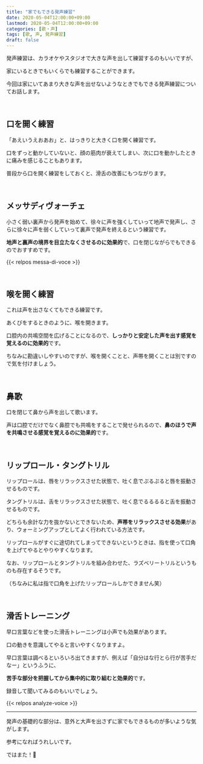```yaml
---
title: "家でもできる発声練習"
date: 2020-05-04T12:00:00+09:00
lastmod: 2020-05-04T12:00:00+09:00
categories: [歌・声]
tags: [歌, 声, 発声練習]
draft: false
---
```


発声練習は、カラオケやスタジオで大きな声を出して練習するのもいいですが、

家にいるときでもいくらでも練習することができます。

今回は家にいてあまり大きな声を出せないようなときでもできる発声練習についてお話します。

<!--more-->

<br/>

## 口を開く練習

「あえいうえおあお」と、はっきりと大きく口を開く練習です。

口をずっと動かしていないと、顔の筋肉が衰えてしまい、次に口を動かしたときに痛みを感じることもあります。

普段から口を開く練習をしておくと、滑舌の改善にもつながります。

<br/>

## メッサディヴォーチェ

小さく弱い裏声から発声を始めて、徐々に声を強くしていって地声で発声し、さらに徐々に声を弱くしていって裏声で発声を終えるという練習です。

**地声と裏声の境界を目立たなくさせるのに効果的**で、口を閉じながらでもできるのでおすすめです。

{{< relpos messa-di-voce >}}

<br/>

## 喉を開く練習

これは声を出さなくてもできる練習です。

あくびをするときのように、喉を開きます。

口腔内の共鳴空間を広げることになるので、**しっかりと安定した声を出す感覚を覚えるのに効果的**です。

ちなみに勘違いしやすいのですが、喉を開くことと、声帯を開くことは別ですので気を付けましょう。

<br/>

## 鼻歌

口を閉じて鼻から声を出して歌います。

声は口腔でだけでなく鼻腔でも共鳴をすることで発せられるので、**鼻のほうで声を共鳴させる感覚を覚えるのに効果的**です。

<br/>

## リップロール・タングトリル

リップロールは、唇をリラックスさせた状態で、吐く息でぷるぷると唇を振動させるものです。

タングトリルは、舌をリラックスさせた状態で、吐く息でるるるると舌を振動させるものです。

どちらも余計な力を抜かないとできないため、**声帯をリラックスさせる効果**があり、ウォーミングアップとしてよく行われている方法です。

リップロールがすぐに途切れてしまってできないというときは、指を使って口角を上げてやるとやりやすくなります。

なお、リップロールとタングトリルを組み合わせた、ラズベリートリルというものも存在するそうです。

（ちなみに私は指で口角を上げたリップロールしかできません笑）

<br/>

## 滑舌トレーニング

早口言葉などを使った滑舌トレーニングは小声でも効果があります。

口の動きを意識してやると言いやすくなりますよ。

早口言葉は調べるといろいろ出てきますが、例えば「自分はな行とら行が苦手だなー」というふうに、

**苦手な部分を把握してから集中的に取り組むと効果的**です。

録音して聞いてみるのもいいでしょう。

{{< relpos analyze-voice >}}

---

発声の基礎的な部分は、意外と大声を出さずに家でもできるものが多いような気がします。

参考になればうれしいです。

ではまた！👋
